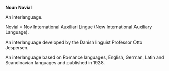 '''Noun'''
'''Novial'''

An interlanguage. 

Novial = Nov International Auxiliari Lingue 
(New International Auxiliary Language).

An interlanguage developed by the Danish linguist Professor Otto Jespersen.
 
An interlanguage based on Romance languages, English, German, Latin and Scandinavian languages and published in 1928.